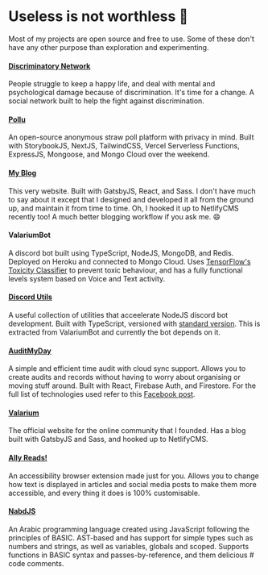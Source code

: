 
<SEO
	description='An overview of my favourite projects'
	path='/projects'
	title='Projects'
/>

# Useless is not worthless 🚀

Most of my projects are open source and free to use. Some of these don't
have any other purpose than exploration and experimenting.

<a href='/projects/discriminatory'>
	<h4>Discriminatory Network</h4>
</a>

People struggle to keep a happy life, and deal with mental and psychological damage because of discrimination. It's time for a change. A social network built to help the fight against discrimination.

<a href='https://pollu.vercel.app'>
	<h4>Pollu</h4>
</a>

An open-source anonymous straw poll platform with privacy in mind.
Built with StorybookJS, NextJS, TailwindCSS, Vercel Serverless
Functions, ExpressJS, Mongoose, and Mongo Cloud over the weekend.

<a href='/'>
	<h4>My Blog</h4>
</a>

This very website. Built with GatsbyJS, React, and Sass. I don't have much to say about it except that I designed and developed it all from the ground up, and maintain it from time to time. Oh, I hooked it up to NetlifyCMS recently too! A much better blogging workflow if you ask me. 😄

<h4>ValariumBot</h4>

A discord bot built using TypeScript, NodeJS, MongoDB, and Redis.
Deployed on Heroku and connected to Mongo Cloud. Uses [TensorFlow's Toxicity Classifier] to prevent toxic behaviour, and has a fully functional levels system based on Voice and Text activity.

<a href='https://github.com/KL13NT/discord-utils'>
	<h4>Discord Utils</h4>
</a>

A useful collection of utilities that acceelerate NodeJS discord bot development. Built with TypeScript, versioned with [standard version]. This is extracted from ValariumBot and currently the bot depends on it.

<a href='https://auditmyday.netlify.app'>
	<h4>AuditMyDay</h4>
</a>

A simple and efficient time audit with cloud sync support. Allows you to create audits and records without having to worry about organising or moving stuff around. Built with React, Firebase Auth, and Firestore. For the full list of technologies used refer to this [Facebook post].

<a href='https://valarium.netlify.app'>
	<h4>Valarium</h4>
</a>

The official website for the online community that I founded. Has a blog built with GatsbyJS and Sass, and hooked up to NetlifyCMS.

<a href='https://KL13NT.github.io/ally-reads'>
	<h4>Ally Reads!</h4>
</a>

An accessibility browser extension made just for you. Allows you to change how text is displayed in articles and social media posts to make them more accessible, and every thing it does is 100% customisable.

<a href='https://nabdjs.netlify.app'>
	<h4>NabdJS</h4>
</a>

An Arabic programming language created using JavaScript following the principles of BASIC. AST-based and has support for simple types such as numbers and strings, as well as variables, globals and scoped. Supports functions in BASIC syntax and passes-by-reference, and them delicious # code comments.

[tensorflow's toxicity classifier]: https://github.com/tensorflow/tfjs-models/tree/master/toxicity
[standard version]: https://github.com/conventional-changelog/standard-version
[facebook post]: https://www.facebook.com/groups/egyptian.geeks/permalink/3130397693666584
